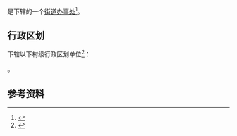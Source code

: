{{中国乡级行政区|22/01/03/012/000}}

'''{{PAGENAMEBASE}}'''是{{PRC admin/fullname|22/01/03/012/000|3}}下辖的一个[[街道办事处|街道办事处]]<ref>{{PRC admin/ref sgc|{{PRC admin/parent|22/01/03/012/000}}}}</ref>。

== 行政区划 ==
{{PAGENAMEBASE}}下辖以下村级行政区划单位<ref>{{PRC admin/ref sgc|22/01/03/012/000}}</ref>：

{{PRC admin/children|22/01/03/012/000}}。

== 参考资料 ==
{{reflist}}

{{吉林行政区划小作品}}
{{PRC admin/navcat|22/01/03/012/000}}